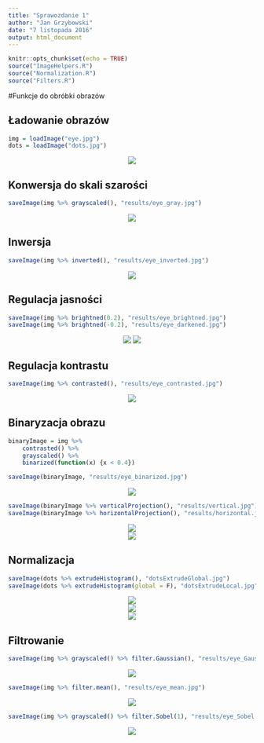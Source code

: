 ```yaml
---
title: "Sprawozdanie 1"
author: "Jan Grzybowski"
date: "7 listopada 2016"
output: html_document
---
```


```r
knitr::opts_chunk$set(echo = TRUE)
source("ImageHelpers.R")
source("Normalization.R")
source("Filters.R")
```

#Funkcje do obróbki obrazów

## Ładowanie obrazów
```r
img = loadImage("eye.jpg")
dots = loadImage("dots.jpg")
```
<center>![](eye.jpg)</center>

## Konwersja do skali szarości
```r
saveImage(img %>% grayscaled(), "results/eye_gray.jpg")
```
<center>![](results/eye_gray.jpg)</center>

## Inwersja
```r
saveImage(img %>% inverted(), "results/eye_inverted.jpg")
```
<center>![](results/eye_inverted.jpg)</center>

## Regulacja jasności
```r
saveImage(img %>% brightned(0.2), "results/eye_brightned.jpg")
saveImage(img %>% brightned(-0.2), "results/eye_darkened.jpg")
```
<center>
  ![](results/eye_brightned.jpg)
  ![](results/eye_darkened.jpg)
</center>

## Regulacja kontrastu
```r
saveImage(img %>% contrasted(), "results/eye_contrasted.jpg")
```
<center>![](results/eye_contrasted.jpg)</center>

## Binaryzacja obrazu
```r
binaryImage = img %>% 
    contrasted() %>% 
    grayscaled() %>%
    binarized(function(x) {x < 0.4})

saveImage(binaryImage, "results/eye_binarized.jpg")
```
<center>![](results/eye_binarized.jpg)</center>

```r
saveImage(binaryImage %>% verticalProjection(), "results/vertical.jpg")
saveImage(binaryImage %>% horizontalProjection(), "results/horizontal.jpg")
```
<center>![](results/vertical.jpg)</center>
<center>![](results/horizontal.jpg)</center>

## Normalizacja

```r
saveImage(dots %>% extrudeHistogram(), "dotsExtrudeGlobal.jpg")
saveImage(dots %>% extrudeHistogram(global = F), "dotsExtrudeLocal.jpg")

```
<center>![](dots.jpg)</center>
<center>![](dotsExtrudeGlobal.jpg)</center>
<center>![](dotsExtrudeLocal.jpg)</center>

## Filtrowanie

```r
saveImage(img %>% grayscaled() %>% filter.Gaussian(), "results/eye_Gauss.jpg")
```
<center>![](results/eye_Gauss.jpg)</center>

```r
saveImage(img %>% filter.mean(), "results/eye_mean.jpg")
```
<center>![](results/eye_mean.jpg)</center>

```r
saveImage(img %>% grayscaled() %>% filter.Sobel(1), "results/eye_Sobel.jpg")
```
<center>![](results/eye_Sobel.jpg)</center>
